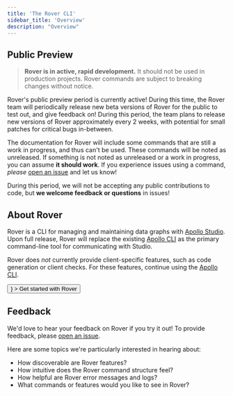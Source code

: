 ```yaml
---
title: 'The Rover CLI'
sidebar_title: 'Overview'
description: "Overview"
---
```



## Public Preview

> **Rover is in active, rapid development.** It should not be used in production projects. Rover commands are subject to breaking changes without notice.

Rover's public preview period is currently active! During this time, the Rover team will periodically
release new beta versions of Rover for the public to test out, and give feedback on! During this period, the
team plans to release new versions of Rover approximately every 2 weeks, with potential for small patches for critical bugs in-between.

The documentation for Rover will include some commands that are still a work in progress, and thus can't be
used. These commands will be noted as unreleased. If something is not noted as unreleased or a work in progress,
you can assume **it should work**. If you experience issues using a command, _please_ 
[open an issue](https://github.com/apollographql/rover/issues/new) and let us know!

During this period, we will not be accepting any public contributions to code, but **we welcome feedback or 
questions** in issues!

## About Rover

Rover is a CLI for managing and maintaining data graphs with [Apollo Studio](https://www.apollographql.com/docs/studio/). Upon full release, Rover will replace the existing [Apollo CLI](https://www.apollographql.com/docs/devtools/cli/) as the primary command-line tool for communicating with Studio.

Rover does _not_ currently provide client-specific features, such as code generation or client checks. For these features, continue using the [Apollo CLI](https://www.apollographql.com/docs/devtools/cli/).

<p>
  <Button
    size="large"
    color={colors.primary}
    as={<Link to="/getting-started" />}
  >
    Get started with Rover
  </Button>
</p>

## Feedback

We'd love to hear your feedback on Rover if you try it out! To provide feedback, please [open an issue](https://github.com/apollographql/rover/issues).

Here are some topics we're particularly interested in hearing about:

* How discoverable are Rover features?
* How intuitive does the Rover command structure feel?
* How helpful are Rover error messages and logs?
* What commands or features would you like to see in Rover?
